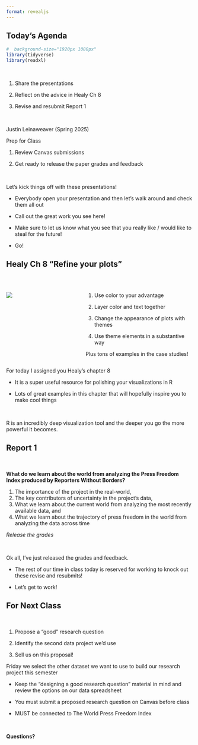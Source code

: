 ```yaml
---
format: revealjs
---
```


## Today's Agenda {background-image="Images/background-data_blue_v4.png" .center}

```r
#  background-size="1920px 1080px"
library(tidyverse)
library(readxl)
```

<br>

::: {.r-fit-text}

1. Share the presentations

2. Reflect on the advice in Healy Ch 8

3. Revise and resubmit Report 1

:::

<br>

::: r-stack
Justin Leinaweaver (Spring 2025)
:::

::: notes
Prep for Class

1. Review Canvas submissions

2. Get ready to release the paper grades and feedback

<br>

Let's kick things off with these presentations!

- Everybody open your presentation and then let's walk around and check them all out

- Call out the great work you see here!

- Make sure to let us know what you see that you really like / would like to steal for the future!

- Go!

:::



## Healy Ch 8 "Refine your plots" {background-image="Images/background-data_blue_v4.png"}

<br>

:::: {.columns}
::: {.column width="40%"}

![](Images/07_2-Healy_Cover.jpg)

:::

::: {.column width="60%"}
1. Use color to your advantage

2. Layer color and text together

3. Change the appearance of plots with themes

4. Use theme elements in a substantive way

Plus tons of examples in the case studies!
:::
::::

::: notes
For today I assigned you Healy's chapter 8

- It is a super useful resource for polishing your visualizations in R 

- Lots of great examples in this chapter that will hopefully inspire you to make cool things

<br>

R is an incredibly deep visualization tool and the deeper you go the more powerful it becomes.
:::



## Report 1 {background-image="Images/background-data_blue_v4.png" .center}

<br>

**What do we learn about the world from analyzing the Press Freedom Index produced by Reporters Without Borders?**

1. The importance of the project in the real-world,
2. The key contributors of uncertainty in the project's data,
3. What we learn about the current world from analyzing the most recently available data, and
4. What we learn about the trajectory of press freedom in the world from analyzing the data across time

::: notes

*Release the grades*

<br>

Ok all, I've just released the grades and feedback.

- The rest of our time in class today is reserved for working to knock out these revise and resubmits!

- Let's get to work!

:::




## For Next Class {background-image="Images/background-data_blue_v4.png" .center}

<br>

::: {.r-fit-text}

1. Propose a "good" research question

2. Identify the second data project we'd use

3. Sell us on this proposal!

:::

::: notes

Friday we select the other dataset we want to use to build our research project this semester

- Keep the "designing a good research question" material in mind and review the options on our data spreadsheet

- You must submit a proposed research question on Canvas before class

- MUST be connected to The World Press Freedom Index

<br>

**Questions?**
:::